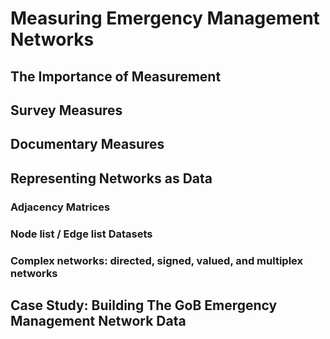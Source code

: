 # Measuring Emergency Management Networks

## The Importance of Measurement

## Survey Measures

## Documentary Measures

## Representing Networks as Data

### Adjacency Matrices

### Node list / Edge list Datasets

### Complex networks: directed, signed, valued, and multiplex networks

## Case Study: Building The GoB Emergency Management Network Data